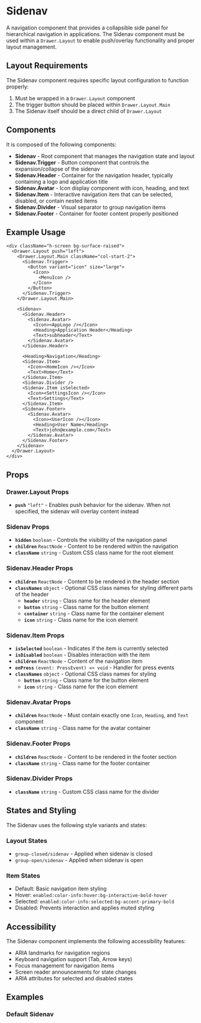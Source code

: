 

<Meta of={SidenavStories} />

# Sidenav

A navigation component that provides a collapsible side panel for hierarchical navigation in applications. The Sidenav component must be used within a `Drawer.Layout` to enable push/overlay functionality and proper layout management.

## Layout Requirements

The Sidenav component requires specific layout configuration to function properly:

1. Must be wrapped in a `Drawer.Layout` component
2. The trigger button should be placed within `Drawer.Layout.Main`
3. The Sidenav itself should be a direct child of `Drawer.Layout`

## Components

It is composed of the following components:
- **Sidenav** - Root component that manages the navigation state and layout
- **Sidenav.Trigger** - Button component that controls the expansion/collapse of the sidenav
- **Sidenav.Header** - Container for the navigation header, typically containing a logo and application title
- **Sidenav.Avatar** - Icon display component with icon, heading, and text
- **Sidenav.Item** - Interactive navigation item that can be selected, disabled, or contain nested items
- **Sidenav.Divider** - Visual separator to group navigation items
- **Sidenav.Footer** - Container for footer content properly positioned

## Example Usage

```tsx
<div className="h-screen bg-surface-raised">
  <Drawer.Layout push="left">
    <Drawer.Layout.Main className="col-start-2">
      <Sidenav.Trigger>
        <Button variant="icon" size="large">
          <Icon>
            <MenuIcon />
          </Icon>
        </Button>
      </Sidenav.Trigger>
    </Drawer.Layout.Main>

    <Sidenav>
      <Sidenav.Header>
        <Sidenav.Avatar>
          <Icon><AppLogo /></Icon>
          <Heading>Application Header</Heading>
          <Text>subheader</Text>
        </Sidenav.Avatar>
      </Sidenav.Header>

      <Heading>Navigation</Heading>
      <Sidenav.Item>
        <Icon><HomeIcon /></Icon>
        <Text>Home</Text>
      </Sidenav.Item>
      <Sidenav.Divider />
      <Sidenav.Item isSelected>
        <Icon><SettingsIcon /></Icon>
        <Text>Settings</Text>
      </Sidenav.Item>
      <Sidenav.Footer>
        <Sidenav.Avatar>
          <Icon><UserIcon /></Icon>
          <Heading>User Name</Heading>
          <Text>john@example.com</Text>
        </Sidenav.Avatar>
      </Sidenav.Footer>
    </Sidenav>
  </Drawer.Layout>
</div>
```

## Props

### Drawer.Layout Props
- **`push`** `"left"` - Enables push behavior for the sidenav. When not specified, the sidenav will overlay content instead

### Sidenav Props
- **`hidden`** `boolean` - Controls the visibility of the navigation panel
- **`children`** `ReactNode` - Content to be rendered within the navigation
- **`className`** `string` - Custom CSS class name for the root element

### Sidenav.Header Props
- **`children`** `ReactNode` - Content to be rendered in the header section
- **`classNames`** `object` - Optional CSS class names for styling different parts of the header
  - **`header`** `string` - Class name for the header element
  - **`button`** `string` - Class name for the button element
  - **`container`** `string` - Class name for the container element
  - **`icon`** `string` - Class name for the icon element

### Sidenav.Item Props
- **`isSelected`** `boolean` - Indicates if the item is currently selected
- **`isDisabled`** `boolean` - Disables interaction with the item
- **`children`** `ReactNode` - Content of the navigation item
- **`onPress`** `(event: PressEvent) => void` - Handler for press events
- **`classNames`** `object` - Optional CSS class names for styling
  - **`button`** `string` - Class name for the button element
  - **`icon`** `string` - Class name for the icon element

### Sidenav.Avatar Props
- **`children`** `ReactNode` - Must contain exactly one `Icon`, `Heading`, and `Text` component
- **`className`** `string` - Class name for the avatar container

### Sidenav.Footer Props
- **`children`** `ReactNode` - Content to be rendered in the footer section
- **`className`** `string` - Class name for the footer container

### Sidenav.Divider Props
- **`className`** `string` - Custom CSS class name for the divider

## States and Styling

The Sidenav uses the following style variants and states:

### Layout States
- `group-closed/sidenav` - Applied when sidenav is closed
- `group-open/sidenav` - Applied when sidenav is open

### Item States
- Default: Basic navigation item styling
- Hover: `enabled:color-info:hover:bg-interactive-bold-hover`
- Selected: `enabled:color-info:selected:bg-accent-primary-bold`
- Disabled: Prevents interaction and applies muted styling

## Accessibility

The Sidenav component implements the following accessibility features:
- ARIA landmarks for navigation regions
- Keyboard navigation support (Tab, Arrow keys)
- Focus management for navigation items
- Screen reader announcements for state changes
- ARIA attributes for selected and disabled states

## Examples

### Default Sidenav
<Canvas of={SidenavStories.Default} />


